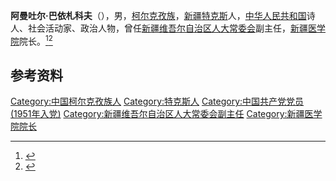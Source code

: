 '''阿曼吐尔·巴依札科夫'''（{{bd|1919年||1983年}}），男，[[柯尔克孜族|柯尔克孜族]]，[[新疆|新疆]][[特克斯|特克斯]]人，[[中华人民共和国|中华人民共和国]]诗人、社会活动家、政治人物，曾任[[新疆维吾尔自治区人大常委会|新疆维吾尔自治区人大常委会]]副主任，[[新疆医学院|新疆医学院]]院长。<ref>{{Cite book|title=新疆百科知识辞典|author=蒲开夫, 朱一凡, 李行力主编|publisher=陕西人民出版社|year=2006|isbn=|location=西安|pages=}}</ref><ref>{{Cite book|title=中华人民共和国职官志|author=何虎生, 李耀东, 向常福主编|publisher=中国社会出版社|year=2003|isbn=9787800883934|location=北京|pages=}}</ref>

== 参考资料 ==
{{reflist}}

{{中国人物小作品}}

{{Authority control}}
{{DEFAULTSORT:}}
[[Category:中国柯尔克孜族人|Category:中国柯尔克孜族人]]
[[Category:特克斯人|Category:特克斯人]]
[[Category:中国共产党党员_(1951年入党)|Category:中国共产党党员 (1951年入党)]]
[[Category:新疆维吾尔自治区人大常委会副主任|Category:新疆维吾尔自治区人大常委会副主任]]
[[Category:新疆医学院院长|Category:新疆医学院院长]]